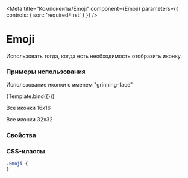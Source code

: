 



<Meta
  title="Компоненты/Emoji"
  component={Emoji}
  parameters={{ controls: { sort: 'requiredFirst' } }}
/>

# Emoji

Использовать тогда, когда есть необходимость отобразить иконку.

### Примеры использования

Использование иконки с именем "grinning-face"

<Canvas>
  <Story name="0_0" args={{ name: 'grinning-face' }}>
    {Template.bind({})}
  </Story>
</Canvas>

Все иконки 16x16

<Canvas mdxSource={EmojisWithUsualSize.mdxSource}>
  <Story name="size=16x16">
    <EmojisWithUsualSize />
  </Story>
</Canvas>

Все иконки 32x32

<Canvas mdxSource={EmojisWithBigSize.mdxSource}>
  <Story name="size=32x32">
    <EmojisWithBigSize />
  </Story>
</Canvas>

### Cвойства

<ArgsTable component={Emoji} />

### CSS-классы

```css
.Emoji {
}
```
